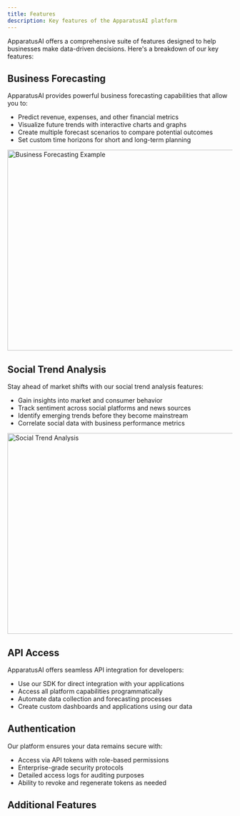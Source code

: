 ```yaml
---
title: Features
description: Key features of the ApparatusAI platform
---
```



ApparatusAI offers a comprehensive suite of features designed to help businesses make data-driven decisions. Here's a breakdown of our key features:

## Business Forecasting

ApparatusAI provides powerful business forecasting capabilities that allow you to:

- Predict revenue, expenses, and other financial metrics
- Visualize future trends with interactive charts and graphs
- Create multiple forecast scenarios to compare potential outcomes
- Set custom time horizons for short and long-term planning

<img src="/images/business-forecasting.png" alt="Business Forecasting Example" width="800" height="450" />

## Social Trend Analysis

Stay ahead of market shifts with our social trend analysis features:

- Gain insights into market and consumer behavior
- Track sentiment across social platforms and news sources
- Identify emerging trends before they become mainstream
- Correlate social data with business performance metrics

<img src="/images/social-trends.png" alt="Social Trend Analysis" width="800" height="450" />

## API Access

ApparatusAI offers seamless API integration for developers:

- Use our SDK for direct integration with your applications
- Access all platform capabilities programmatically
- Automate data collection and forecasting processes
- Create custom dashboards and applications using our data

## Authentication

Our platform ensures your data remains secure with:

- Access via API tokens with role-based permissions
- Enterprise-grade security protocols
- Detailed access logs for auditing purposes
- Ability to revoke and regenerate tokens as needed

## Additional Features

<Cards>
  <Card title="Interactive Dashboards" />
  <Card title="Custom Report Generation" />
  <Card title="Data Import/Export Tools" />
  <Card title="Collaboration Capabilities" />
  <Card title="Alert Systems" />
  <Card title="Mobile Access" />
</Cards>




<AlertBanner />

